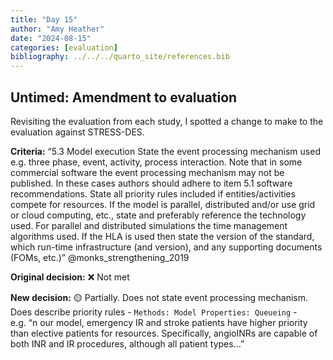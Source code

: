 ```yaml
---
title: "Day 15"
author: "Amy Heather"
date: "2024-08-15"
categories: [evaluation]
bibliography: ../../../quarto_site/references.bib
---
```


## Untimed: Amendment to evaluation

Revisiting the evaluation from each study, I spotted a change to make to the evaluation against STRESS-DES.

**Criteria:** "5.3 Model execution	State the event processing mechanism used e.g. three phase, event, activity, process interaction. Note that in some commercial software the event processing mechanism may not be published. In these cases authors should adhere to item 5.1 software recommendations. State all priority rules included if entities/activities compete for resources. If the model is parallel, distributed and/or use grid or cloud computing, etc., state and preferably reference the technology used. For parallel and distributed simulations the time management algorithms used. If the HLA is used then state the version of the standard, which run-time infrastructure (and version), and any supporting documents (FOMs, etc.)" @monks_strengthening_2019

**Original decision:** ❌ Not met

**New decision:** 🟡 Partially. Does not state event processing mechanism. Does describe priority rules - `Methods: Model Properties: Queueing` - e.g. "n our model, emergency IR and stroke patients have higher priority than elective patients for resources. Specifically, angioINRs are capable of both INR and IR procedures, although all patient types..."